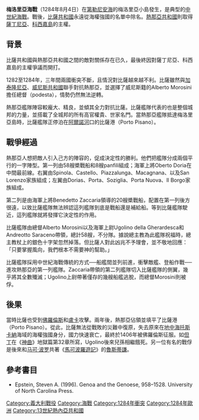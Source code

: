 {{Infobox Military Conflict
|conflict=梅洛里亞海戰
|place=[[梅洛里亞|梅洛里亞]]
|date=1284年8月4日
|result=熱那亞勝利
|combatant1=[[熱那亞共和國|熱那亞共和國]]
|combatant2=[[比薩共和國|比薩共和國]]
|commander1=Oberto Doria<br>Benedetto Zaccaria<br>Oberto Spinola
|commander2=Alberto Morosini<br>[[Ugolino_della_Gherardesca|Ugolino della Gherardesca]]<br>Andreotto Saraceno
|strength1=93艘[[槳戰船|槳戰船]]
|strength2=73艘[[槳戰船|槳戰船]]
|casualties1=不詳
|casualties2=50艘船沉沒或被俘<br>5、6千人戰死<br>11,000人被俘
|}}
'''梅洛里亞海戰'''（1284年8月4日）在[[第勒尼安海|第勒尼安海]]的梅洛里亞小島發生，是典型的[[中世紀|中世紀]][[海戰|海戰]]。戰後，[[比薩共和國|比薩共和國]]永遠從海權強國的名單中除名。[[熱那亞共和國|熱那亞共和國]]則取得[[薩丁尼亞|薩丁尼亞]]、[[科西嘉島|科西嘉島]]的主權。

==背景==
比薩共和國與熱那亞共和國之間的敵對關係存在已久，最後終因對薩丁尼亞、科西嘉島的主權爭議而開打。

1282至1284年，三年間兩國衝突不斷，且情況對比薩越來越不利。比薩雖然與[[加泰隆尼亞|加泰隆尼亞]]、[[威尼斯共和國|威尼斯共和國]]聯手對抗熱那亞，並選擇了威尼斯籍的Alberto Morosini擔任總督（podesta），情勢仍然無法逆轉。

熱那亞艦隊陣容較龐大、精良，並傾其全力對抗比薩。比薩艦隊代表的也是整個城邦的力量，並搭載了全城邦的所有高官權貴、世家名門。當熱那亞艦隊抵達梅洛里亞島時，比薩艦隊正停泊在[[阿爾諾河|阿爾諾河]]口的比薩港（Porto Pisano）。

==戰爭經過==
熱那亞人想把敵人引入己方的陣容的，促成決定性的勝利。他們把艦隊分成兩個平行的一字陣型。第一列由58艘槳戰船和8艘panfili組成；海軍上將Oberto Doria在中間最前線。右翼由Spinola、Castello、Piazzalunga、Macagnana、以及San Lorenzo家族組成；左翼由Dorias、Porta、Soziglia、Porta Nuova、Il Borgo家族組成。

第二列是由海軍上將Benedetto Zaccaria領導的20艘槳戰船，配置在第一列後方很遠，以致比薩艦隊無法辨認這列艦隊到底是戰船還是補給船。等到比薩艦隊駛近，這列艦隊就將發揮它決定性的作用。

比薩艦隊由總督Alberto Morosini以及海軍上尉Ugolino della Gherardesca和Andreotto Saraceno帶領，總計58艘，不分隊。據說總主教為此艦隊祝福時，總主教杖上的銀色十字架忽然掉落。但比薩人對此凶兆不予理會，並不敬地回應：「只要掌握風向，我們根本不需要神的幫助。」

比薩艦隊採用中世紀海戰傳統的方式──船艦間並列前進，衝擊敵艦、登船作戰──進攻熱那亞的第一列艦隊。Zaccaria帶領的第二列艦隊切入比薩艦隊的側翼，幾乎將其全數殲滅；Ugolino上尉帶著僅存的幾艘船艦逃脫，而總督Morosini則被俘。

==後果==
當時比薩也受到[[佛羅倫斯|佛羅倫斯]]和[[盧卡|盧卡]]攻擊。兩年後，熱那亞佔領並填平了比薩港（Porto Pisano）。從此，比薩無法從戰敗的災難中復原，失去原來在[[地中海|地中海]][[托斯卡納|托斯卡納]]海域的海權強國身分，國力快速衰亡，最終於1406年被佛羅倫斯征服。如[[但丁·阿利吉耶里|但丁]]在《[[神曲|神曲]]》地獄篇第32章所寫，Ugolino後來兒孫相繼餓死。另一位有名的戰俘是後來和[[马可·波罗|马可·波罗]]共著《[[馬可波羅遊記|馬可波羅遊記]]》的[[魯斯蒂謙|魯斯蒂謙]]。

==參考書目==
* Epstein, Steven A. (1996). Genoa and the Genoese, 958–1528. University of North Carolina Press.

[[Category:義大利戰役|Category:義大利戰役]]
[[Category:海戰|Category:海戰]]
[[Category:1284年衝突|Category:1284年衝突]]
[[Category:1284年歐洲|Category:1284年歐洲]]
[[Category:13世紀熱內亞共和國|Category:13世紀熱內亞共和國]]